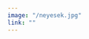 ```yaml
---
image: "/neyesek.jpg"
link: ""
---
```


<Title text="NeYesek" />

<Text
  text=" Neyesek is a cross platform app where you can find open restaurants near your
  location."
/>

